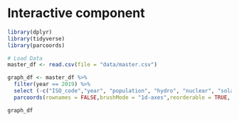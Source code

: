 # Interactive component

```r
library(dplyr)
library(tidyverse)
library(parcoords)
```

```r
# Load Data
master_df <- read.csv(file = "data/master.csv")
```

```r
graph_df <- master_df %>% 
  filter(year == 2019) %>%
  select (-c("ISO_code","year", "population", "hydro", "nuclear", "solar", "wind", "coal", "gas", "oil", "biofuel")) %>% 
  parcoords(rownames = FALSE,brushMode = "1d-axes",reorderable = TRUE, queue = T, withD3=TRUE)

graph_df
```

